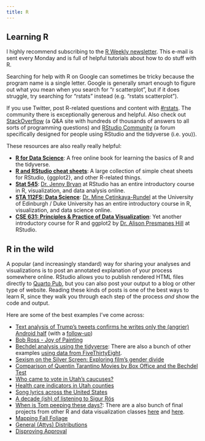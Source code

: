 ```yaml
---
title: R
---
```


## Learning R

I highly recommend subscribing to the [R Weekly newsletter](https://rweekly.org/). This e-mail is sent every Monday and is full of helpful tutorials about how to do stuff with R.

Searching for help with R on Google can sometimes be tricky because the program name is a single letter. Google is generally smart enough to figure out what you mean when you search for "r scatterplot", but if it does struggle, try searching for "rstats" instead (e.g. "rstats scatterplot").

If you use Twitter, post R-related questions and content with [#rstats](https://twitter.com/search?q=%23rstats). The community there is exceptionally generous and helpful. Also check out [StackOverflow](https://stackoverflow.com/) (a Q&A site with hundreds of thousands of answers to all sorts of programming questions) and [RStudio Community](https://community.rstudio.com/) (a forum specifically designed for people using RStudio and the tidyverse (i.e. you)).

These resources are also really really helpful:

- [**R for Data Science**](https://r4ds.hadley.nz/): A free online book for learning the basics of R and the tidyverse.
- [**R and RStudio cheat sheets**](https://www.rstudio.com/resources/cheatsheets/): A large collection of simple cheat sheets for RStudio, {ggplot2}, and other R-related things.
- [**Stat 545**](http://stat545.com/): [Dr. Jenny Bryan](https://twitter.com/JennyBryan) at RStudio has an entire introductory course in R, visualization, and data analysis online.
- [**STA 112FS: Data Science**](http://www2.stat.duke.edu/courses/Fall17/sta112.01/): [Dr. Mine Çetinkaya-Rundel](https://twitter.com/minebocek) at the University of Edinburgh / Duke University has an entire introductory course in R, visualization, and data science online.
- [**CSE 631: Principles & Practice of Data Visualization**](http://cslu.ohsu.edu/~bedricks/courses/cs631/): Yet another introductory course for R and ggplot2 by [Dr. Alison Presmanes Hill](https://twitter.com/apreshill) at RStudio.


## R in the wild

A popular (and increasingly standard) way for sharing your analyses and visualizations is to post an annotated explanation of your process somewhere online. RStudio allows you to publish rendered HTML files directly to [Quarto Pub](https://quartopub.com/), but you can also post your output to a blog or other type of website. Reading these kinds of posts is one of the best ways to learn R, since they walk you through each step of the process *and* show the code and output.

Here are some of the best examples I've come across:

- [Text analysis of Trump's tweets confirms he writes only the (angrier) Android half](http://varianceexplained.org/r/trump-tweets/) (with a [follow-up](http://varianceexplained.org/r/trump-followup/))
- [Bob Ross - Joy of Painting](https://rudeboybert.github.io/fivethirtyeight/articles/bob_ross.html)
- [Bechdel analysis using the tidyverse](https://rudeboybert.github.io/fivethirtyeight/articles/bechdel.html): There are also a bunch of other examples [using data from FiveThirtyEight](https://rudeboybert.github.io/fivethirtyeight/articles/).
- [Sexism on the Silver Screen: Exploring film's gender divide](http://rpubs.com/Jwhitman/Final_Project)
- [Comparison of Quentin Tarantino Movies by Box Office and the Bechdel Test](http://soc301s2017.netlify.com/group_projects/group5)
- [Who came to vote in Utah's caucuses?](https://juliasilge.com/blog/who-came-to-vote/)
- [Health care indicators in Utah counties](https://juliasilge.com/blog/health-care-indicators/)
- [Song lyrics across the United States](https://juliasilge.com/blog/song-lyrics-across/)
- [A decade (ish) of listening to Sigur Rós](http://blog.karawoo.com/2016/09/22/A-decade-ish-of-listening-to-Sigur-Ros)
- [When is Tom peeping these days?](http://rpubs.com/ry_lisa_elana/chicago): There are a also bunch of final projects from other R and data visualization classes [here](http://soc301s2017.netlify.com/group-projects/) and [here](https://rudeboybert.github.io/MATH116/PS/final_project/final_project_outline.html#past_examples).
- [Mapping Fall Foliage](https://rud.is/b/2017/09/18/mapping-fall-foliage-with-sf/)
- [General (Attys) Distributions](https://rud.is/b/2017/07/25/r%E2%81%B6-general-attys-distributions/)
- [Disproving Approval](https://rud.is/b/2017/06/18/r%E2%81%B6-disproving-approval/)

